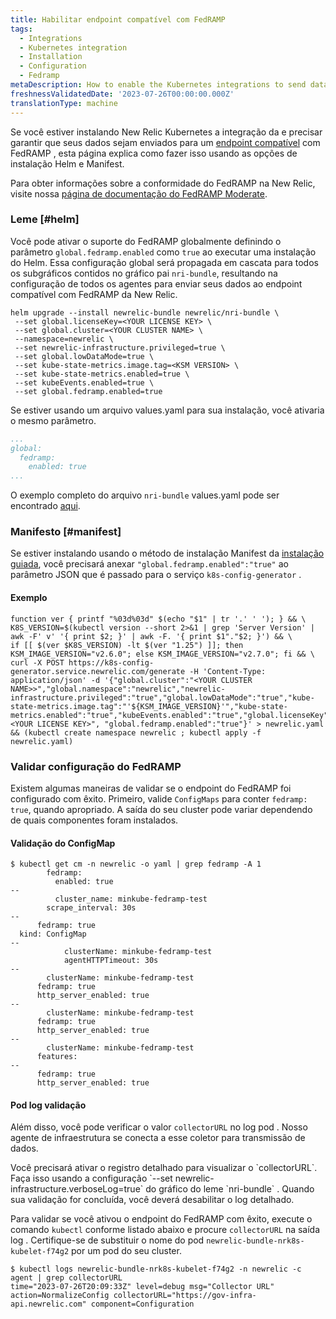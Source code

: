 ```yaml
---
title: Habilitar endpoint compatível com FedRAMP
tags:
  - Integrations
  - Kubernetes integration
  - Installation
  - Configuration
  - Fedramp
metaDescription: How to enable the Kubernetes integrations to send data to the New Relic FedRamp-compliant endpoints.
freshnessValidatedDate: '2023-07-26T00:00:00.000Z'
translationType: machine
---
```


Se você estiver instalando New Relic Kubernetes a integração da e precisar garantir que seus dados sejam enviados para um [endpoint compatível](/docs/security/security-privacy/compliance/fedramp-compliant-endpoints/) com FedRAMP , esta página explica como fazer isso usando as opções de instalação Helm e Manifest.

Para obter informações sobre a conformidade do FedRAMP na New Relic, visite nossa [página de documentação do FedRAMP Moderate](/docs/security/security-privacy/compliance/certificates-standards-regulations/fedramp/).

### Leme [#helm]

Você pode ativar o suporte do FedRAMP globalmente definindo o parâmetro `global.fedramp.enabled` como `true` ao executar uma instalação do Helm. Essa configuração global será propagada em cascata para todos os subgráficos contidos no gráfico pai `nri-bundle`, resultando na configuração de todos os agentes para enviar seus dados ao endpoint compatível com FedRAMP da New Relic.

```shell
helm upgrade --install newrelic-bundle newrelic/nri-bundle \
 --set global.licenseKey=<YOUR LICENSE KEY> \
 --set global.cluster=<YOUR CLUSTER NAME> \
 --namespace=newrelic \
 --set newrelic-infrastructure.privileged=true \
 --set global.lowDataMode=true \
 --set kube-state-metrics.image.tag=<KSM VERSION> \
 --set kube-state-metrics.enabled=true \
 --set kubeEvents.enabled=true \
 --set global.fedramp.enabled=true
```

Se estiver usando um arquivo values.yaml para sua instalação, você ativaria o mesmo parâmetro.

```yaml
...
global:
  fedramp:
    enabled: true
...
```

O exemplo completo do arquivo `nri-bundle` values.yaml pode ser encontrado [aqui](https://github.com/newrelic/helm-charts/blob/master/charts/nri-bundle/values.yaml).

### Manifesto [#manifest]

Se estiver instalando usando o método de instalação Manifest da [instalação guiada](https://one.newrelic.com/nr1-core?account=2498654&state=d1aae74b-0ad6-b0f3-093d-cc89ecf89234), você precisará anexar `"global.fedramp.enabled":"true"` ao parâmetro JSON que é passado para o serviço `k8s-config-generator` .

#### Exemplo

```shell
function ver { printf "%03d%03d" $(echo "$1" | tr '.' ' '); } && \
K8S_VERSION=$(kubectl version --short 2>&1 | grep 'Server Version' | awk -F' v' '{ print $2; }' | awk -F. '{ print $1"."$2; }') && \
if [[ $(ver $K8S_VERSION) -lt $(ver "1.25") ]]; then KSM_IMAGE_VERSION="v2.6.0"; else KSM_IMAGE_VERSION="v2.7.0"; fi && \
curl -X POST https://k8s-config-generator.service.newrelic.com/generate -H 'Content-Type: application/json' -d '{"global.cluster":"<YOUR CLUSTER NAME>>","global.namespace":"newrelic","newrelic-infrastructure.privileged":"true","global.lowDataMode":"true","kube-state-metrics.image.tag":"'${KSM_IMAGE_VERSION}'","kube-state-metrics.enabled":"true","kubeEvents.enabled":"true","global.licenseKey":"<YOUR LICENSE KEY>", "global.fedramp.enabled":"true"}' > newrelic.yaml && (kubectl create namespace newrelic ; kubectl apply -f newrelic.yaml)
```

### Validar configuração do FedRAMP

Existem algumas maneiras de validar se o endpoint do FedRAMP foi configurado com êxito. Primeiro, valide `ConfigMaps` para conter `fedramp: true`, quando apropriado. A saída do seu cluster pode variar dependendo de quais componentes foram instalados.

#### Validação do ConfigMap

```
$ kubectl get cm -n newrelic -o yaml | grep fedramp -A 1
        fedramp:
          enabled: true
--
          cluster_name: minkube-fedramp-test
        scrape_interval: 30s
--
      fedramp: true
  kind: ConfigMap
--
            clusterName: minkube-fedramp-test
            agentHTTPTimeout: 30s
--
        clusterName: minkube-fedramp-test
      fedramp: true
      http_server_enabled: true
--
        clusterName: minkube-fedramp-test
      fedramp: true
      http_server_enabled: true
--
        clusterName: minkube-fedramp-test
      features:
--
      fedramp: true
      http_server_enabled: true
```

#### Pod log validação

Além disso, você pode verificar o valor `collectorURL` no log pod . Nosso agente de infraestrutura se conecta a esse coletor para transmissão de dados.

<Callout title="Registro VERBOSE NECESSÁRIO">
  Você precisará ativar o registro detalhado para visualizar o `collectorURL`. Faça isso usando a configuração `--set newrelic-infrastructure.verboseLog=true` do gráfico do leme `nri-bundle` . Quando sua validação for concluída, você deverá desabilitar o log detalhado.
</Callout>

Para validar se você ativou o endpoint do FedRAMP com êxito, execute o comando `kubectl` conforme listado abaixo e procure `collectorURL` na saída log . Certifique-se de substituir o nome do pod `newrelic-bundle-nrk8s-kubelet-f74g2` por um pod do seu cluster.

```
$ kubectl logs newrelic-bundle-nrk8s-kubelet-f74g2 -n newrelic -c agent | grep collectorURL
time="2023-07-26T20:09:33Z" level=debug msg="Collector URL" action=NormalizeConfig collectorURL="https://gov-infra-api.newrelic.com" component=Configuration
```